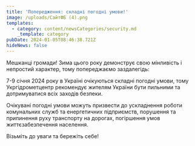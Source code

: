 ```yaml
---
title: 'Попередження: складні погодні умови!'
image: /uploads/СайтФБ (4).png
templates:
  - category: content/newsCategories/security.md
    _template: category
pubDate: 2024-01-05T08:46:38.721Z
hideNews: false
---
```


Мешканці громади! Зима цього року демонструє свою мінливість і непростий характер, тому попереджаємо заздалегідь:

7-9 січня 2024 року в Україні очікуються складні погодні умови, тому Укргідрометцентр рекомендує жителям України бути пильними та дотримуватися всіх заходів безпеки.

Очікувані погодні умови можуть призвести до ускладнення роботи комунальних служб та енергетичних підприємств, порушення та припинення руху транспорту на дорогах, погіршення умов життєзабезпечення населення.

Візьміть до уваги та бережіть себе!

